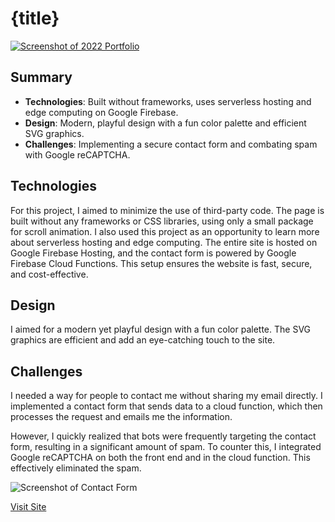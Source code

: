 

# {title}

<a href="https://personal-homepage2022.web.app" target="_blank" rel="noopener noreferrer">
  <img src={Portfolio2022Screenshot} alt="Screenshot of 2022 Portfolio" />
</a>

## Summary

- **Technologies**: Built without frameworks, uses serverless hosting and edge computing on Google Firebase.
- **Design**: Modern, playful design with a fun color palette and efficient SVG graphics.
- **Challenges**: Implementing a secure contact form and combating spam with Google reCAPTCHA.

## Technologies

For this project, I aimed to minimize the use of third-party code. The page is built without any frameworks or CSS libraries, using only a small package for scroll animation. I also used this project as an opportunity to learn more about serverless hosting and edge computing. The entire site is hosted on Google Firebase Hosting, and the contact form is powered by Google Firebase Cloud Functions. This setup ensures the website is fast, secure, and cost-effective.

## Design

I aimed for a modern yet playful design with a fun color palette. The SVG graphics are efficient and add an eye-catching touch to the site.

## Challenges

I needed a way for people to contact me without sharing my email directly. I implemented a contact form that sends data to a cloud function, which then processes the request and emails me the information.

However, I quickly realized that bots were frequently targeting the contact form, resulting in a significant amount of spam. To counter this, I integrated Google reCAPTCHA on both the front end and in the cloud function. This effectively eliminated the spam.

<img src={Portfolio2022ContactScreenshot} alt="Screenshot of Contact Form" />

[Visit Site](https://personal-homepage2022.web.app)

